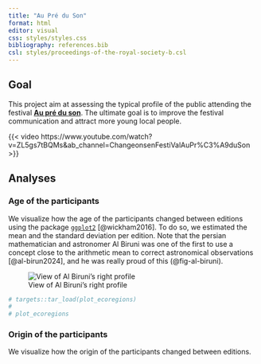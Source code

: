 ```yaml
---
title: "Au Pré du Son"
format: html
editor: visual
css: styles/styles.css
bibliography: references.bib
csl: styles/proceedings-of-the-royal-society-b.csl
---
```


## Goal

This project aim at assessing the typical profile of the public attending the festival [**Au pré du son**](https://www.festival-aupreduson.fr/). The ultimate goal is to improve the festival communication and attract more young local people.

{{< video https://www.youtube.com/watch?v=ZL5gs7tBQMs&ab_channel=ChangeonsenFestiValAuPr%C3%A9duSon >}}

## Analyses

### Age of the participants

We visualize how the age of the participants changed between editions using the package [`ggplot2`](https://ggplot2.tidyverse.org/) [@wickham2016]. To do so, we estimated the mean and the standard deviation per edition. Note that the persian mathematician and astronomer Al Biruni was one of the first to use a concept close to the arithmetic mean to correct astronomical observations [@al-birun2024], and he was really proud of this (@fig-al-biruni). 

![View of Al Biruni's right profile](https://upload.wikimedia.org/wikipedia/commons/4/42/Al_biruni_28-02-2010.jpg){#fig-al-biruni fig-width="45%" fig-align="center"}

```r
# targets::tar_load(plot_ecoregions)
# 
# plot_ecoregions
```

### Origin of the participants

We visualize how the origin of the participants changed between editions.
